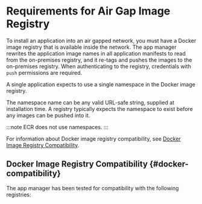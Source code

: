 
# Requirements for Air Gap Image Registry

To install an application into an air gapped network, you must have a Docker image registry that is available inside the network. The app manager rewrites the application image names in all application manifests to read from the on-premises registry, and it re-tags and pushes the images to the on-premises registry. When authenticating to the registry, credentials with `push` permissions are required.

A single application expects to use a single namespace in the Docker image registry.

The namespace name can be any valid URL-safe string, supplied at installation time. A registry typically expects the namespace to exist before any images can be pushed into it.

:::note
ECR does not use namespaces.
:::

For information about Docker image registry compatibility, see [Docker Image Registry Compatibility](#docker-compatibility).

## Docker Image Registry Compatibility {#docker-compatibility}

The app manager has been tested for compatibility with the following registries:

<DockerCompatibilityEnterprise/>